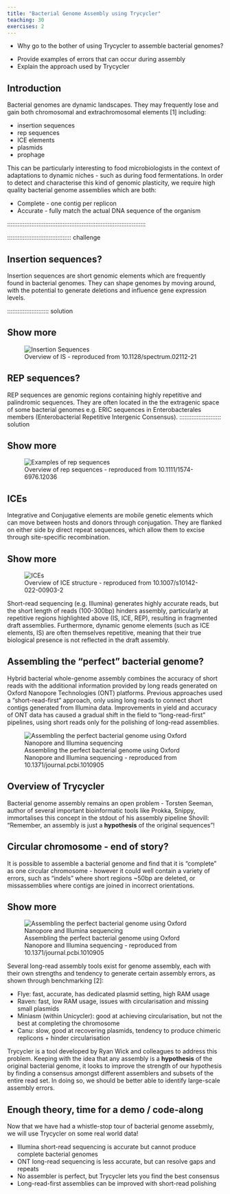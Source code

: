 ```yaml
---
title: "Bacterial Genome Assembly using Trycycler"
teaching: 30
exercises: 2
---
```


:::::::::::::::::::::::::::::::::::::: questions 

- Why go to the bother of using Trycycler to assemble bacterial genomes?

::::::::::::::::::::::::::::::::::::::::::::::::

::::::::::::::::::::::::::::::::::::: objectives

- Provide examples of errors that can occur during assembly
- Explain the approach used by Trycycler

::::::::::::::::::::::::::::::::::::::::::::::::

## Introduction

Bacterial genomes are dynamic landscapes. They may frequently lose and gain both chromosomal and extrachromosomal elements [1] including:

* insertion sequences
* rep sequences
* ICE elements
* plasmids
* prophage

This can be particularly interesting to food microbiologists in the context of adaptations to dynamic niches - such as during food fermentations. In order to detect and characterise this kind of genomic plasticity, we require high quality bacterial genome assemblies which are both:

* Complete - one contig per replicon
* Accurate - fully match the actual DNA sequence of the organism

::::::::::::::::::::::::::::::::::::::::::::::::::::::::::::::::::::::::::::::::

::::::::::::::::::::::::::::::::::::: challenge 

## Insertion sequences?

Insertion sequences are short genomic elements which are frequently found in bacterial genomes. They can shape genomes by moving around, with the potential to generate deletions and influence gene expression levels.

:::::::::::::::::::::::: solution 

## Show more
 
![Overview of IS - reproduced from 10.1128/spectrum.02112-21](https://www.ncbi.nlm.nih.gov/pmc/articles/instance/9241782/bin/spectrum.02112-21-f007.jpg){alt='Insertion Sequences'}

::::::::::::::::::::::::::::::::::::: challenge 

## REP sequences?

REP sequences are genomic regions containing highly repetitive and palindromic sequences. They are often located in the the extragenic space of some bacterial genomes e.g. ERIC sequences in Enterobacterales members (Enterobacterial Repetitive Intergenic Consensus).
:::::::::::::::::::::::: solution 

## Show more

![Overview of rep sequences - reproduced from 10.1111/1574-6976.12036](https://d3i71xaburhd42.cloudfront.net/9d601ea51726a3257a80ba2f7cc9f98c4a569397/2-Figure1-1.png){alt='Examples of rep sequences'}

::::::::::::::::::::::::::::::::::::: challenge 

## ICEs

Integrative and Conjugative elements are mobile genetic elements which can move between hosts and donors through conjugation. They are flanked on either side by direct repeat sequences, which allow them to excise through site-specific recombination.

:::::::::::::::::::::::: solution 

## Show more
 
![Overview of ICE structure - reproduced from 10.1007/s10142-022-00903-2](https://media.springernature.com/lw685/springer-static/image/art%3A10.1007%2Fs10142-022-00903-2/MediaObjects/10142_2022_903_Fig2_HTML.png?as=webp){alt='ICEs'}

:::::::::::::::::::::::::::::::::

Short-read sequencing (e.g. Illumina) generates highly accurate reads, but the short length of reads (100-300bp) hinders assembly, particularly at repetitive regions highlighted above (IS, ICE, REP), resulting in fragmented draft assemblies. Furthermore, dynamic genome elements (such as ICE elements, IS) are often themselves repetitive, meaning that their true biological presence is not reflected in the draft assembly.

:::::::::::::::::::::::::::::::::
::::::::::::::::::::::::::::::::::::::::::::::::

## Assembling the "perfect" bacterial genome?

Hybrid bacterial whole-genome assembly combines the accuracy of short reads with the additional information provided by long reads generated on Oxford Nanopore Technologies (ONT) platforms. Previous approaches used a "short-read-first" approach, only using long reads to connect short contigs generated from Illumina data. Improvements in yield and accuracy of ONT data has caused a gradual shift in the field to "long-read-first" pipelines, using short reads only for the polishing of long-read assemblies.

![Assembling the perfect bacterial genome using Oxford Nanopore and Illumina sequencing - reproduced from 10.1371/journal.pcbi.1010905](https://journals.plos.org/ploscompbiol/article/figure/image?size=large&id=10.1371/journal.pcbi.1010905.g001){alt='Assembling the perfect bacterial genome using Oxford Nanopore and Illumina sequencing'}

## Overview of Trycycler

Bacterial genome assembly remains an open problem - Torsten Seeman, author of several important bioinformatic tools like Prokka, Snippy, immortalises this concept in the stdout of his assembly pipeline Shovill: "Remember, an assembly is just a **hypothesis** of the original sequences"! 

::::::::::::::::::::::::::::::::::::: challenge 

## Circular chromosome - end of story?

It is possible to assemble a bacterial genome and find that it is "complete" as one circular chromosome - however it could well contain a variety of errors, such as "indels" where short regions ~50bp are deleted, or missassemblies where contigs are joined in incorrect orientations.

:::::::::::::::::::::::: solution 

## Show more
 
![Assembling the perfect bacterial genome using Oxford Nanopore and Illumina sequencing - reproduced from 10.1371/journal.pcbi.1010905](https://journals.plos.org/ploscompbiol/article/figure/image?size=large&id=10.1371/journal.pcbi.1010905.g002){alt='Assembling the perfect bacterial genome using Oxford Nanopore and Illumina sequencing'}

:::::::::::::::::::::::::::::::::
::::::::::::::::::::::::::::::::::::::::::::::::

Several long-read assembly tools exist for genome assembly, each with their own strengths and tendency to generate certain assembly errors, as shown through benchmarking [2]:

* Flye: fast, accurate, has dedicated plasmid setting, high RAM usage
* Raven: fast, low RAM usage, issues with circularisation and missing small plasmids
* Miniasm (within Unicycler): good at achieving circularisation, but not the best at completing the chromosome
* Canu: slow, good at recovering plasmids, tendency to produce chimeric replicons + hinder circularisation

Trycycler is a tool developed by Ryan Wick and colleagues to address this problem. Keeping with the idea that any assembly is a **hypothesis** of the original bacterial genome, it looks to improve the strength of our hypothesis by finding a consensus amongst different assemblers and subsets of the entire read set. In doing so, we should be better able to identify large-scale assembly errors.

## Enough theory, time for a demo / code-along

Now that we have had a whistle-stop tour of bacterial genome assebmly, we will use Trycycler on some real world data!

::::::::::::::::::::::::::::::::::::: keypoints 

- Illumina short-read sequencing is accurate but cannot produce complete bacterial genomes
- ONT long-read sequencing is less accurate, but can resolve gaps and repeats 
- No assembler is perfect, but Trycycler lets you find the best consensus
- Long-read-first assemblies can be improved with short-read polishing

::::::::::::::::::::::::::::::::::::::::::::::::

[r-markdown]: https://rmarkdown.rstudio.com/
